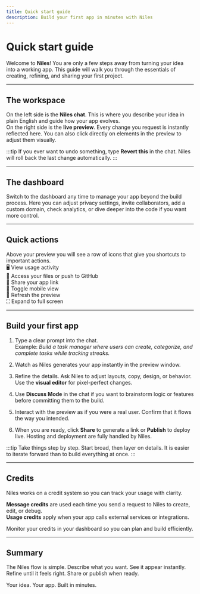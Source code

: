 ```yaml
---
title: Quick start guide
description: Build your first app in minutes with Niles
---
```


# Quick start guide

Welcome to **Niles**! You are only a few steps away from turning your idea into a working app. This guide will walk you through the essentials of creating, refining, and sharing your first project.

---

## The workspace

On the left side is the **Niles chat**. This is where you describe your idea in plain English and guide how your app evolves.  
On the right side is the **live preview**. Every change you request is instantly reflected here. You can also click directly on elements in the preview to adjust them visually.

:::tip
If you ever want to undo something, type **Revert this** in the chat. Niles will roll back the last change automatically.
:::

---

## The dashboard

Switch to the dashboard any time to manage your app beyond the build process. Here you can adjust privacy settings, invite collaborators, add a custom domain, check analytics, or dive deeper into the code if you want more control.

---

## Quick actions

Above your preview you will see a row of icons that give you shortcuts to important actions.  
🖥 View usage activity  
📁 Access your files or push to GitHub  
🔗 Share your app link  
📱 Toggle mobile view  
🔄 Refresh the preview  
⛶ Expand to full screen  

---

## Build your first app

1. Type a clear prompt into the chat.  
   Example: *Build a task manager where users can create, categorize, and complete tasks while tracking streaks.*

2. Watch as Niles generates your app instantly in the preview window.

3. Refine the details. Ask Niles to adjust layouts, copy, design, or behavior. Use the **visual editor** for pixel-perfect changes.  
   
4. Use **Discuss Mode** in the chat if you want to brainstorm logic or features before committing them to the build.  

5. Interact with the preview as if you were a real user. Confirm that it flows the way you intended.

6. When you are ready, click **Share** to generate a link or **Publish** to deploy live. Hosting and deployment are fully handled by Niles.

:::tip
Take things step by step. Start broad, then layer on details. It is easier to iterate forward than to build everything at once.
:::

---

## Credits

Niles works on a credit system so you can track your usage with clarity.  

**Message credits** are used each time you send a request to Niles to create, edit, or debug.  
**Usage credits** apply when your app calls external services or integrations.  

Monitor your credits in your dashboard so you can plan and build efficiently.

---

## Summary

The Niles flow is simple. Describe what you want. See it appear instantly. Refine until it feels right. Share or publish when ready.  

Your idea. Your app. Built in minutes.